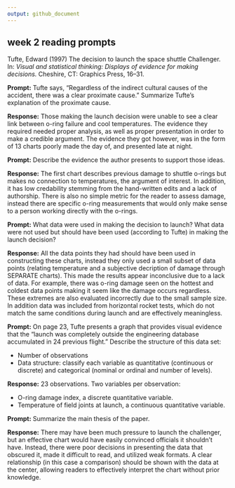 ```yaml
---
output: github_document
---
```


## week 2 reading prompts  

Tufte, Edward (1997) The decision to launch the space shuttle Challenger. 
In: *Visual and statistical thinking: Displays of evidence for making
decisions.* Cheshire, CT: Graphics Press, 16--31.

**Prompt:** Tufte says, "Regardless of the indirect cultural causes of the
accident, there was a clear proximate cause." Summarize Tufte's explanation 
of the proximate cause.  

**Response:** Those making the launch decision were unable to see a clear link
between o-ring failure and cool temperatures. The evidence they required needed
proper analysis, as well as proper presentation in order to make a credible
argument. The evidence they got however, was in the form of 13 charts poorly
made the day of, and presented late at night.

**Prompt:** Describe the evidence the author presents to support those ideas.

**Response:** The first chart describes previous damage to shuttle o-rings but
makes no connection to temperatures, the argument of interest. In addition, it
has low credability stemming from the hand-written edits and a lack of authorship.
There is also no simple metric for the reader to assess damage, instead there are
specific o-ring measurements that would only make sense to a person working
directly with the o-rings. 


**Prompt:** What data were used in making the decision to launch? What data 
were not used but should have been used (according to Tufte) in making the
launch decision?

**Response:** All the data points they had should have been used in constructing
these charts, instead they only used a small subset of data points (relating
temperature and a subjective decription of damage through SEPARATE charts). This
made the results appear inconclusive due to a lack of data. For example, there
was o-ring damage seen on the hottest and coldest data points making it seem
like the damage occurs regardless. These extremes are also evaluated incorrectly
due to the small sample size. In addition data was included from horizontal rocket 
tests, which do not match the same conditions during launch and are effectively
meaningless.


**Prompt:** On page 23, Tufte presents a graph that provides visual evidence
that the "launch was completely outside the engineering database accumulated 
in 24 previous flight." Describe the structure of this data set:

- Number of observations 
- Data structure: classify each variable as quantitative (continuous or discrete)
and categorical (nominal or ordinal and number of levels). 

**Response:**  23 observations. Two variables per observation:

- O-ring damage index, a discrete quantitative variable. 
- Temperature of field joints at launch, a continuous quantitative variable. 

**Prompt:** Summarize the main thesis of the paper.  

**Response:** There may have been much pressure to launch the challenger,
but an effective chart would have easily convinced officials it shouldn't have.
Instead, there were poor decisions in presenting the data that obscured it, made
it difficult to read, and utilized weak formats. A clear relationship (in this 
case a comparison) should be shown with the data at the center, allowing readers 
to effectively interpret the chart without prior knowledge. 